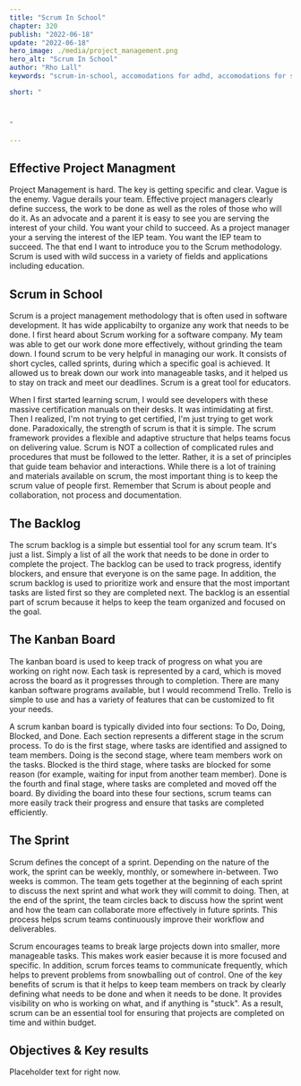 ```yaml
---
title: "Scrum In School"
chapter: 320
publish: "2022-06-18"
update: "2022-06-18"
hero_image: ./media/project_management.png 
hero_alt: "Scrum In School"
author: "Rho Lall"
keywords: "scrum-in-school, accomodations for adhd, accomodations for students with adhd, accommodations for adhd elementary students"

short: "



"

---
```

## Effective Project Managment

Project Management is hard. The key is getting specific and clear. Vague is the enemy. Vague derails your team. Effective project managers clearly define success, the work to be done as well as the roles of those who will do it. As an advocate and a parent it is easy to see you are serving the interest of your child. You want your child to succeed. As a project manager your a serving the interest of the IEP team. You want the IEP team to succeed. The that end I want to introduce you to the Scrum methodology. Scrum is used with wild success in a variety of fields and applications including education.

## Scrum in School

Scrum is a project management methodology that is often used in software development. It has wide applicabilty to organize any work that needs to be done. I first heard about Scrum working for a software company. My team was able to get our work done more effectively, without grinding the team down. I found scrum to be very helpful in managing our work.   It consists of short cycles, called sprints, during which a specific goal is achieved. It allowed us to break down our work into manageable tasks, and it helped us to stay on track and meet our deadlines. Scrum is a great tool for educators.

When I first started learning scrum, I would see developers with these massive certification manuals on their desks. It was intimidating at first. Then I realized, I'm not trying to get certified, I'm just trying to get work done. Paradoxically, the strength of scrum is that it is simple. The scrum framework provides a flexible and adaptive structure that helps teams focus on delivering value. Scrum is NOT a collection of complicated rules and procedures that must be followed to the letter. Rather, it is a set of principles that guide team behavior and interactions. While there is a lot of training and materials available on scrum, the most important thing is to keep the scrum value of people first. Remember that Scrum is about people and collaboration, not process and documentation.

## The Backlog

The scrum backlog is a simple but essential tool for any scrum team. It's just a list. Simply a list of all the work that needs to be done in order to complete the project. The backlog can be used to track progress, identify blockers, and ensure that everyone is on the same page. In addition, the scrum backlog is used to prioritize work and ensure that the most important tasks are listed first so they are completed next. The backlog is an essential part of scrum because it helps to keep the team organized and focused on the goal.

## The Kanban Board

The kanban board is used to keep track of progress on what you are working on right now. Each task is represented by a card, which is moved across the board as it progresses through to completion. There are many kanban software programs available, but I would recommend Trello. Trello is simple to use and has a variety of features that can be customized to fit your needs.

A scrum kanban board is typically divided into four sections: To Do, Doing, Blocked, and Done. Each section represents a different stage in the scrum process. To do is the first stage, where tasks are identified and assigned to team members. Doing is the second stage, where team members work on the tasks. Blocked is the third stage, where tasks are blocked for some reason (for example, waiting for input from another team member). Done is the fourth and final stage, where tasks are completed and moved off the board. By dividing the board into these four sections, scrum teams can more easily track their progress and ensure that tasks are completed efficiently.

## The Sprint

Scrum defines the concept of a sprint. Depending on the nature of the work, the sprint can be weekly, monthly, or somewhere in-between. Two weeks is common. The team gets together at the beginning of each sprint to discuss the next sprint and what work they will commit to doing. Then, at the end of the sprint, the team circles back to discuss how the sprint went and how the team can collaborate more effectively in future sprints. This process helps scrum teams continuously improve their workflow and deliverables.

Scrum encourages teams to break large projects down into smaller, more manageable tasks. This makes work easier because it is more focused and specific. In addition, scrum forces teams to communicate frequently, which helps to prevent problems from snowballing out of control. One of the key benefits of scrum is that it helps to keep team members on track by clearly defining what needs to be done and when it needs to be done. It provides visibility on who is working on what, and if anything is "stuck". As a result, scrum can be an essential tool for ensuring that projects are completed on time and within budget.

## Objectives & Key results

Placeholder text for right now.